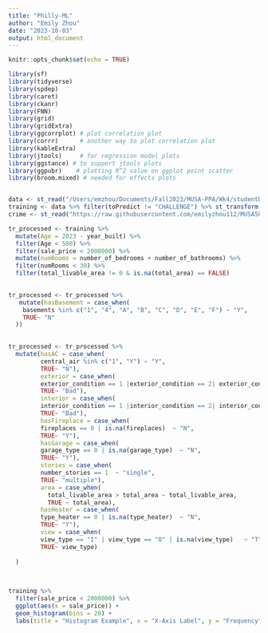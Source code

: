 ```yaml
---
title: "Philly-ML"
author: "Emily Zhou"
date: "2023-10-03"
output: html_document
---
```


```r
knitr::opts_chunk$set(echo = TRUE)
```


```r
library(sf)
library(tidyverse)
library(spdep)
library(caret)
library(ckanr)
library(FNN)
library(grid)
library(gridExtra)
library(ggcorrplot) # plot correlation plot
library(corrr)      # another way to plot correlation plot
library(kableExtra)
library(jtools)     # for regression model plots
library(ggstance) # to support jtools plots
library(ggpubr)    # plotting R^2 value on ggplot point scatter
library(broom.mixed) # needed for effects plots


data <- st_read("/Users/emzhou/Documents/Fall2023/MUSA-PPA/Wk4/studentData.geojson")
training <- data %>% filter(toPredict != "CHALLENGE") %>% st_transform('ESRI:102728')
crime <- st_read("https://raw.githubusercontent.com/emilyzhou112/MUSA5080-Philly-ML/main/data/Hospitals.geojson")
```


```r

tr_processed <- training %>% 
  mutate(Age = 2023 - year_built) %>% 
  filter(Age < 500) %>% 
  filter(sale_price < 2000000) %>% 
  mutate(numRooms = number_of_bedrooms + number_of_bathrooms) %>% 
  filter(numRooms < 30) %>% 
  filter(total_livable_area != 0 & is.na(total_area) == FALSE)
  
```

```r
tr_processed <- tr_processed %>% 
   mutate(hasBasement = case_when(
    basements %in% c("1", "4", "A", "B", "C", "D", "E", "F") ~ "Y",
    TRUE~ "N"
  ))
  
```

```r

tr_processed <- tr_processed %>% 
  mutate(hasAC = case_when(
         central_air %in% c("1", "Y") ~ "Y",
         TRUE~ "N"),
         exterior = case_when(
         exterior_condition == 1 |exterior_condition == 2| exterior_condition == 3| exterior_condition == 4   ~ "Good",
         TRUE~ "Bad"),
         interior = case_when(
         interior_condition == 1 |interior_condition == 2| interior_condition == 3| interior_condition == 4   ~ "Good",
         TRUE~ "Bad"),
         hasFireplace = case_when(
         fireplaces == 0 | is.na(fireplaces)  ~ "N",
         TRUE~ "Y"),
         hasGarage = case_when(
         garage_type == 0 | is.na(garage_type)  ~ "N",
         TRUE~ "Y"),
         stories = case_when(
         number_stories == 1  ~ "single",
         TRUE~ "multiple"),
         area = case_when(
           total_livable_area > total_area ~ total_livable_area,  
           TRUE ~ total_area),
         hasHeater = case_when(
         type_heater == 0 | is.na(type_heater)  ~ "N",
         TRUE~ "Y"),
         view = case_when(
         view_type == "I" | view_type == "0" | is.na(view_type)   ~ "T",
         TRUE~ view_type)
  
  ) 
  
  
```





```r
training %>% 
  filter(sale_price < 2000000) %>% 
  ggplot(aes(x = sale_price)) +
  geom_histogram(bins = 20) +
  labs(title = "Histogram Example", x = "X-Axis Label", y = "Frequency")
```


